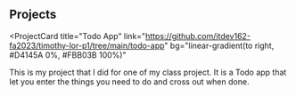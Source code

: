 ## Projects

<ProjectCard
  title="Todo App"
  link="https://github.com/itdev162-fa2023/timothy-lor-p1/tree/main/todo-app"
  bg="linear-gradient(to right, #D4145A 0%, #FBB03B 100%)"
>
  This is my project that I did for one of my class project. It is a Todo app that
  let you enter the things you need to do and cross out when done.
</ProjectCard>
